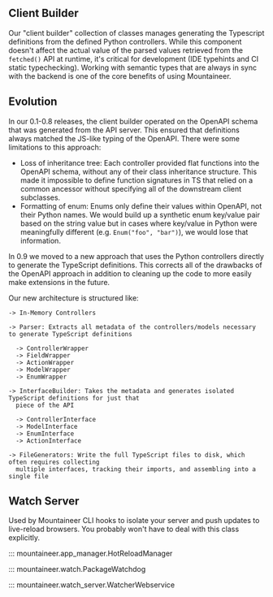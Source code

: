 ## Client Builder

Our "client builder" collection of classes manages generating the Typescript definitions from
the defined Python controllers. While this component doesn't affect the actual value of the parsed
values retrieved from the `fetched()` API at runtime, it's critical for development (IDE typehints
and CI static typechecking). Working with semantic types that are always in sync with the backend
is one of the core benefits of using Mountaineer.

## Evolution

In our 0.1-0.8 releases, the client builder operated on the OpenAPI schema that was generated from
the API server. This ensured that definitions always matched the JS-like typing of the OpenAPI.
There were some limitations to this approach:

- Loss of inheritance tree: Each controller provided flat functions into the OpenAPI schema,
  without any of their class inheritance structure. This made it impossible to define function
  signatures in TS that relied on a common ancessor without specifying all of the downstream
  client subclasses.
- Formatting of enum: Enums only define their values within OpenAPI, not their Python names.
  We would build up a synthetic enum key/value pair based on the string value but in cases
  where key/value in Python were meaningfully different (e.g. `Enum("foo", "bar")`), we would
  lose that information.

In 0.9 we moved to a new approach that uses the Python controllers directly to generate the
TypeScript definitions. This corrects all of the drawbacks of the OpenAPI approach in addition
to cleaning up the code to more easily make extensions in the future.

Our new architecture is structured like:

```
-> In-Memory Controllers

-> Parser: Extracts all metadata of the controllers/models necessary to generate TypeScript definitions

  -> ControllerWrapper
  -> FieldWrapper
  -> ActionWrapper
  -> ModelWrapper
  -> EnumWrapper

-> InterfaceBuilder: Takes the metadata and generates isolated TypeScript definitions for just that
  piece of the API

  -> ControllerInterface
  -> ModelInterface
  -> EnumInterface
  -> ActionInterface

-> FileGenerators: Write the full TypeScript files to disk, which often requires collecting
  multiple interfaces, tracking their imports, and assembling into a single file

```

## Watch Server

Used by Mountaineer CLI hooks to isolate your server and push updates to live-reload browsers. You probably won't have to deal with this class explicitly.

::: mountaineer.app_manager.HotReloadManager

::: mountaineer.watch.PackageWatchdog

::: mountaineer.watch_server.WatcherWebservice
